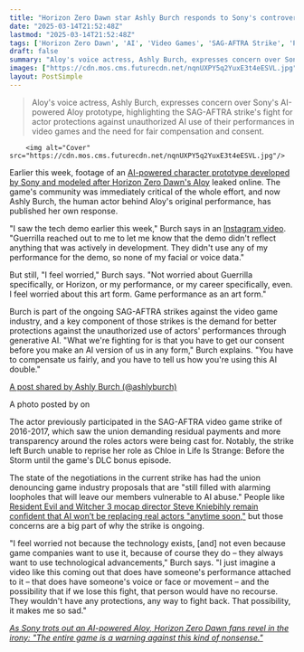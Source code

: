 ```yaml
---
title: "Horizon Zero Dawn star Ashly Burch responds to Sony's controversial AI Aloy by pushing for actor protections: 'You have to compensate us fairly, and you have to tell us how you're using this AI'"
date: "2025-03-14T21:52:48Z"
lastmod: "2025-03-14T21:52:48Z"
tags: ['Horizon Zero Dawn', 'AI', 'Video Games', 'SAG-AFTRA Strike', 'Performance Capture', 'Acting']
draft: false
summary: "Aloy's voice actress, Ashly Burch, expresses concern over Sony's AI-powered Aloy prototype, highlighting the SAG-AFTRA strike's fight for actor protections against unauthorized AI use of their performances in video games and the need for fair compensation and consent."
images: ["https://cdn.mos.cms.futurecdn.net/nqnUXPY5q2YuxE3t4eESVL.jpg"]
layout: PostSimple
---
```

> Aloy's voice actress, Ashly Burch, expresses concern over Sony's AI-powered Aloy prototype, highlighting the SAG-AFTRA strike's fight for actor protections against unauthorized AI use of their performances in video games and the need for fair compensation and consent.


        <img alt="Cover" src="https://cdn.mos.cms.futurecdn.net/nqnUXPY5q2YuxE3t4eESVL.jpg"/>
        
Earlier this week, footage of an [AI-powered character prototype developed by Sony and modeled after Horizon Zero Dawn's Aloy](https://www.gamesradar.com/games/horizon/horizon-zero-dawns-aloy-is-the-star-of-sonys-leaked-ai-powered-character-prototype-which-allows-users-to-ask-questions-to-an-unsettling-emotionless-version-of-the-protagonist/) leaked online. The game's community was immediately critical of the whole effort, and now Ashly Burch, the human actor behind Aloy's original performance, has published her own response.

"I saw the tech demo earlier this week," Burch says in an [Instagram video](https://www.instagram.com/reel/DHMN21GSJ2k/?igsh=NTc4MTIwNjQ2YQ%3D%3D). "Guerrilla reached out to me to let me know that the demo didn't reflect anything that was actively in development. They didn't use any of my performance for the demo, so none of my facial or voice data."

But still, "I feel worried," Burch says. "Not worried about Guerrilla specifically, or Horizon, or my performance, or my career specifically, even. I feel worried about this art form. Game performance as an art form."

Burch is part of the ongoing SAG-AFTRA strikes against the video game industry, and a key component of those strikes is the demand for better protections against the unauthorized use of actors' performances through generative AI. "What we're fighting for is that you have to get our consent before you make an AI version of us in any form," Burch explains. "You have to compensate us fairly, and you have to tell us how you're using this AI double."

[A post shared by Ashly Burch (@ashlyburch)](https://www.instagram.com/p/DHMN21GSJ2k/)

A photo posted by on 

The actor previously participated in the SAG-AFTRA video game strike of 2016-2017, which saw the union demanding residual payments and more transparency around the roles actors were being cast for. Notably, the strike left Burch unable to reprise her role as Chloe in Life Is Strange: Before the Storm until the game's DLC bonus episode.

The state of the negotiations in the current strike has had the union denouncing game industry proposals that are "still filled with alarming loopholes that will leave our members vulnerable to AI abuse." People like [Resident Evil and Witcher 3 mocap director Steve Kniebihly remain confident that AI won’t be replacing real actors "anytime soon,"](https://www.gamesradar.com/games/resident-evil-and-witcher-3-mocap-director-says-video-game-industry-layoffs-have-made-it-so-nothing-is-guaranteed-but-ai-wont-be-replacing-real-actors-anytime-soon/#viafoura-comments) but those concerns are a big part of why the strike is ongoing.

"I feel worried not because the technology exists, [and] not even because game companies want to use it, because of course they do – they always want to use technological advancements," Burch says. "I just imagine a video like this coming out that does have someone's performance attached to it – that does have someone's voice or face or movement – and the possibility that if we lose this fight, that person would have no recourse. They wouldn't have any protections, any way to fight back. That possibility, it makes me so sad."

[<em>As Sony trots out an AI-powered Aloy, Horizon Zero Dawn fans revel in the irony: "The entire game is a warning against this kind of nonsense."</em>](https://www.gamesradar.com/games/open-world/as-sony-trots-out-an-ai-powered-aloy-horizon-zero-dawn-fans-revel-in-the-irony-the-entire-game-is-a-warning-against-this-kind-of-nonsense/#viafoura-comments)
        